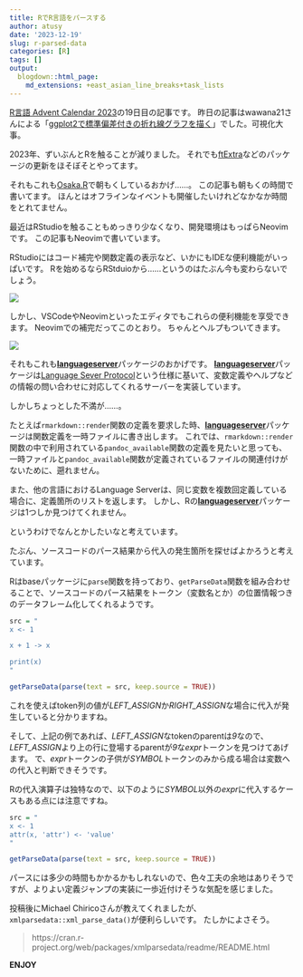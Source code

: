 ```yaml
---
title: RでR言語をパースする
author: atusy
date: '2023-12-19'
slug: r-parsed-data
categories: [R]
tags: []
output:
  blogdown::html_page:
    md_extensions: +east_asian_line_breaks+task_lists
---
```


[R言語 Advent Calendar 2023](https://qiita.com/advent-calendar/2023/rlang)の19日目の記事です。
昨日の記事はwawana21さんによる「[ggplot2で標準偏差付きの折れ線グラフを描く](https://qiita.com/wawana12/items/2e9ed1eb64ab27682a3c)」でした。可視化大事。

2023年、ずいぶんとRを触ることが減りました。
それでも[ftExtra](https://ftextra.atusy.net)などのパッケージの更新をほそぼそとやってます。

それもこれも[Osaka.R](https://osaka-r.connpass.com)で朝もくしているおかげ……。
この記事も朝もくの時間で書いてます。
ほんとはオフラインなイベントも開催したいけれどなかなか時間をとれてません。

最近はRStudioを触ることもめっきり少なくなり、開発環境はもっぱらNeovimです。
この記事もNeovimで書いています。

RStudioにはコード補完や関数定義の表示など、いかにもIDEな便利機能がいっぱいです。
Rを始めるならRStduioから……というのはたぶん今も変わらないでしょう。

![](img/rstudio-completion.png)

しかし、VSCodeやNeovimといったエディタでもこれらの便利機能を享受できます。
Neovimでの補完だってこのとおり。
ちゃんとヘルプもついてきます。

![](img/neovim-completion.png)

[**languageserver**]: https://github.com/REditorSupport/languageserver

それもこれも[**languageserver**]パッケージのおかげです。
[**languageserver**]パッケージは[Language Sever Protocol](https://microsoft.github.io/language-server-protocol/)という仕様に基いて、変数定義やヘルプなどの情報の問い合わせに対応してくれるサーバーを実装しています。

しかしちょっとした不満が……。

たとえば`rmarkdown::render`関数の定義を要求した時、[**languageserver**]パッケージは関数定義を一時ファイルに書き出します。
これでは、`rmarkdown::render`関数の中で利用されている`pandoc_available`関数の定義を見たいと思っても、一時ファイルと`pandoc_available`関数が定義されているファイルの関連付けがないために、遡れません。

また、他の言語におけるLanguage Serverは、同じ変数を複数回定義している場合に、定義箇所のリストを返します。
しかし、Rの[**languageserver**]パッケージは1つしか見つけてくれません。

というわけでなんとかしたいなと考えています。

たぶん、ソースコードのパース結果から代入の発生箇所を探せばよかろうと考えています。

Rはbaseパッケージに`parse`関数を持っており、`getParseData`関数を組み合わせることで、ソースコードのパース結果をトークン（変数名とか）の位置情報つきのデータフレーム化してくれるようです。

```r
src = "
x <- 1

x + 1 -> x

print(x)
"

getParseData(parse(text = src, keep.source = TRUE))
```

これを使えばtoken列の値が*LEFT_ASSIGN*か*RIGHT_ASSIGN*な場合に代入が発生していると分かりますね。

そして、上記の例であれば、*LEFT_ASSIGN*なtokenのparentは*9*なので、*LEFT_ASSIGN*より上の行に登場するparentが*9*な*expr*トークンを見つけてあげます。
で、*expr*トークンの子供が*SYMBOL*トークンのみから成る場合は変数への代入と判断できそうです。

Rの代入演算子は独特なので、以下のように*SYMBOL*以外の*expr*に代入するケースもある点には注意ですね。

``` r
src = "
x <- 1
attr(x, 'attr') <- 'value'
"

getParseData(parse(text = src, keep.source = TRUE))
```

パースには多少の時間もかかるかもしれないので、色々工夫の余地はありそうですが、よりよい定義ジャンプの実装に一歩近付けそうな気配を感じました。

投稿後にMichael Chiricoさんが教えてくれましたが、`xmlparsedata::xml_parse_data()`が便利らしいです。
たしかによさそう。

> https://cran.r-project.org/web/packages/xmlparsedata/readme/README.html

**ENJOY**

